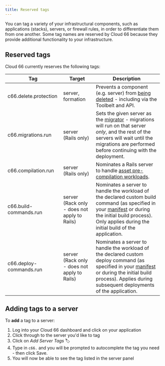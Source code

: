 ```yaml
---
title: Reserved tags
---
```


You can tag a variety of your infrastructural components, such as applications (stacks), servers, or firewall rules, in order to differentiate them from one another. Some tag names are reserved by Cloud 66 because they provide additional functionality to your infrastructure.

## Reserved tags
Cloud 66 currently reserves the following tags:

|Tag|Target|Description|
|--- |--- |--- |
|c66.delete.protection|server, formation|Prevents a component (e.g. server) from [being deleted](/docs/servers/scaling#delete-protection) - including via the Toolbelt and API.|
|c66.migrations.run|server (Rails only)|Sets the given server as the [migrator](/docs/databases/database-management) - migrations will run on that server *only*, and the rest of the servers will wait until the migrations are performed before continuing with the deployment.|
|c66.compilation.run|server (Rails only)|Nominates a Rails server to handle [asset pre-compilation workloads](/docs/deployment/enable-disable-asset-pipeline#nominating-a-dedicated-compilation-server).|
|c66.build-commands.run|server (Rack only - does not apply to Rails)|Nominates a server to handle the workload of the declared custom build command (as specified in your [manifest](/docs/manifest/building-a-manifest-file#manifest-tutorial) or during the initial build process). Only applies during the initial build of the application.|
|c66.deploy-commands.run|server (Rack only - does not apply to Rails)|Nominates a server to handle the workload of the declared custom deploy command (as specified in your [manifest](/docs/manifest/building-a-manifest-file#manifest-tutorial) or during the initial build process). Applies during subsequent deployments of the application.|


## Adding tags to a server

To **add** a tag to a server:

1. Log into your Cloud 66 dashboard and click on your application
2. Click through to the server you'd like to tag
4. Click on *Add Server Tags* 🏷
5. Type in `c66.` and you will be prompted to autocomplete the tag you need - then click Save.
6. You will now be able to see the tag listed in the server panel